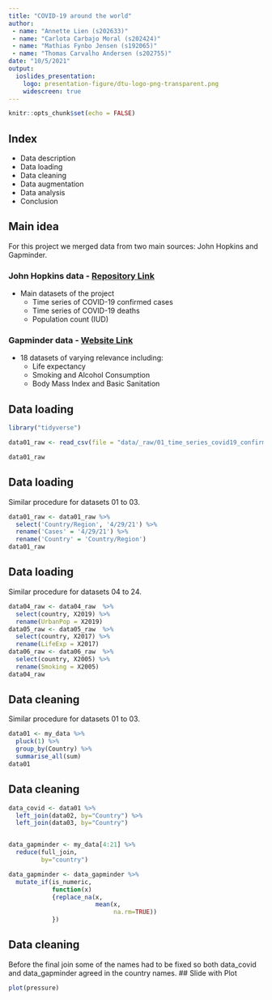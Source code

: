 ```yaml
---
title: "COVID-19 around the world"
author:
 - name: "Annette Lien (s202633)"
 - name: "Carlota Carbajo Moral (s202424)"
 - name: "Mathias Fynbo Jensen (s192065)"
 - name: "Thomas Carvalho Andersen (s202755)"
date: "10/5/2021"
output: 
  ioslides_presentation:
    logo: presentation-figure/dtu-logo-png-transparent.png
    widescreen: true
---
```


```r
knitr::opts_chunk$set(echo = FALSE)
```

## Index

- Data description
- Data loading
- Data cleaning
- Data augmentation
- Data analysis
- Conclusion

## Main idea

For this project we merged data from two main sources: John Hopkins and Gapminder.

<div class="columns-2">
### John Hopkins data - [Repository Link](https://github.com/CSSEGISandData/COVID-19)

- Main datasets of the project
  - Time series of COVID-19 confirmed cases
  - Time series of COVID-19 deaths
  - Population count (IUD)
  


### Gapminder data - [Website Link](https://www.gapminder.org/data/)

- 18 datasets of varying relevance including:  
  - Life expectancy
  - Smoking and Alcohol Consumption
  - Body Mass Index and Basic Sanitation

</div>

## Data loading

```r
library("tidyverse")

```


```r
data01_raw <- read_csv(file = "data/_raw/01_time_series_covid19_confirmed_global.csv")

```
```r
data01_raw
```

## Data loading
Similar procedure for datasets 01 to 03.
```r
data01_raw <- data01_raw %>%
  select('Country/Region', '4/29/21') %>% 
  rename('Cases' = '4/29/21') %>% 
  rename('Country' = 'Country/Region')
data01_raw

```

## Data loading
Similar procedure for datasets 04 to 24.
```r
data04_raw <- data04_raw  %>% 
  select(country, X2019) %>% 
  rename(UrbanPop = X2019)
data05_raw <- data05_raw  %>% 
  select(country, X2017) %>% 
  rename(LifeExp = X2017)
data06_raw <- data06_raw  %>% 
  select(country, X2005) %>% 
  rename(Smoking = X2005)
data04_raw
```

## Data cleaning
Similar procedure for datasets 01 to 03.
```r
data01 <- my_data %>%
  pluck(1) %>% 
  group_by(Country) %>% 
  summarise_all(sum)
data01
```

## Data cleaning
```r
data_covid <- data01 %>% 
  left_join(data02, by="Country") %>% 
  left_join(data03, by="Country")


data_gapminder <- my_data[4:21] %>% 
  reduce(full_join, 
         by="country")

data_gapminder <- data_gapminder %>% 
  mutate_if(is_numeric,
            function(x)
            {replace_na(x, 
                        mean(x,
                             na.rm=TRUE))
            })
```

## Data cleaning
Before the final join some of the names had to be fixed so both data_covid and data_gapminder agreed in the country names.
## Slide with Plot

```r
plot(pressure)
```


